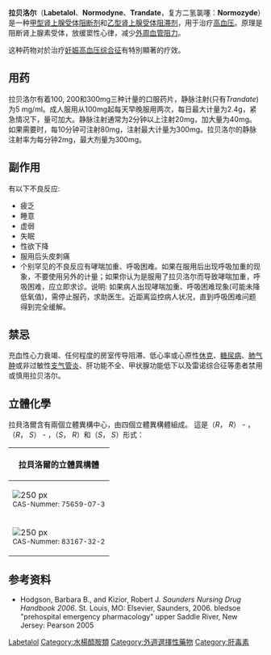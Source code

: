 {{noteTA|G1=Chemistry}}
{{medical}}
{{drugbox
| IUPAC_name = (''RS'')-2-hydroxy-5-[1-hydroxy-2-<br>(4-phenylbutan-2-ylamino)-ethyl]-benzamide
| image = (+-)-Labetalol Structural Formula V1.svg
| CAS_number_Ref = {{cascite|correct|??}}
| CAS_number = 36894-69-6
| ATC_prefix = C07
| ATC_suffix = AG01
| PubChem = 3869
| DrugBank = APRD01062
| IUPHAR_ligand = 7207
| DrugBank2_Ref = {{drugbankcite|correct|drugbank}}
| DrugBank2 = DB00598
| ChemSpiderID_Ref = {{chemspidercite|correct|chemspider}}
| ChemSpiderID = 3734
| UNII_Ref = {{fdacite|correct|FDA}}
| UNII = R5H8897N95
| KEGG_Ref = {{keggcite|correct|kegg}}
| KEGG = D08106
| ChEBI_Ref = {{ebicite|correct|EBI}}
| ChEBI = 6343
| ChEMBL_Ref = {{ebicite|correct|EBI}}
| ChEMBL = 429
| C = 19 |H = 24 |N = 2 |O = 3
| molecular_weight = 328.406 g/mol
| bioavailability = 90-100%
| protein_bound = 50%
| metabolism = [[肝|肝]]代谢, 
| elimination_half-life = 药片: 6-8 小时; 注射: 5.5 小时
| pregnancy_category = C级<br>妊娠高血压综合征小剂量服用
| legal_status = 处方专用药
| routes_of_administration = 口服 [[静脉|静脉注射]]
| excretion = 尿液排泄，不需要血透
}}

'''拉贝洛尔'''（'''Labetalol'''、'''Normodyne'''、'''Trandate'''，复方二氢氯噻：'''Normozyde'''）是一种[[甲型肾上腺受体阻断剂|甲型肾上腺受体阻断剂]]和[[乙型肾上腺受体阻滞剂|乙型肾上腺受体阻滞剂]]，用于治疗[[高血压|高血压]]。原理是阻断肾上腺素受体，放缓窦性心律，减少[[血管阻力|外周血管阻力]]。

这种药物对於治疗[[妊娠高血压综合征|妊娠高血压综合征]]有特別顯著的疗效。

==用药==
拉贝洛尔有着100, 200和300mg三种计量的口服药片，静脉注射(只有''Trandate'')为5 mg/ml。成人服用从100mg起每天早晚服用两次，每日最大计量为2.4g，紧急情况下，量可加大。静脉注射通常为2分钟以上注射20mg，加大量为40mg。如果需要时，每10分钟可注射80mg，注射最大计量为300mg。拉贝洛尔的静脉注射率为每分钟2mg，最大剂量为300mg。

==副作用==
有以下不良反应:
* 疲乏
* 睡意
* 虚弱
* 失眠
* 性欲下降
* 服用后头皮刺痛 
* 个别罕见的不良反应有哮喘加重、呼吸困难。如果在服用后出现呼吸加重的现象，不要使用另外的计量；如果你认为是服用了拉贝洛尔而导致哮喘加重，呼吸困难，应立即求诊。说明: 如果病人出现哮喘加重、呼吸困难现象(可能未降低氧值)，需停止服药，求助医生。近距离监控病人状况，直到呼吸困难问题得到完全缓解。

==禁忌==
充血性心力衰竭、任何程度的房室传导阻滞、低心率或心原性[[休克|休克]]、[[糖尿病|糖尿病]]、[[肺气肿|肺气肿]]或非过敏性[[支气管炎|支气管炎]]、肝功能不全、甲状腺功能低下以及雷诺综合征等患者禁用或慎用拉贝洛尔。

==立體化學==
拉貝洛爾含有兩個立體異構中心，由四個立體異構體組成。 這是（''R''， ''R''） - ，（''R''， ''S''） - ，（''S''， ''R''）和（''S''， ''S''）形式：
{| class="wikitable" style="text-align:center"
|- class="hintergrundfarbe6"
! colspan="2"| 拉貝洛爾的立體異構體
|-
| [[File:(RR)-Labetalol_Structural_Formula_V1.svg|250 px]]<br /><small> CAS-Nummer: 75659-07-3</small>
| [[File:(SS)-Labetalol_Structural_Formula_V1.svg|250 px]]<br /><small> CAS-Nummer: 83167-24-2</small>
|-
| [[File:(RS)-Labetalol_Structural_Formula_V1.svg|250 px]]<br /><small> CAS-Nummer: 83167-32-2</small>
| [[File:(SR)-Labetalol_Structural_Formula_V1.svg|250 px]]<br /><small> CAS-Nummer: 83167-31-1</small>
|}

==参考资料==
{{refbegin}}
*Hodgson, Barbara B., and Kizior, Robert J.  ''Saunders Nursing Drug Handbook 2006''.  St. Louis, MO: Elsevier, Saunders, 2006. bledsoe  "prehospital emergency pharmacology"  upper Saddle River, New Jersey: Pearson 2005
{{refend}}

{{Β受体阻滞剂}}

[[Category:Β阻滞药|Labetalol]]
[[Category:水楊醯胺類|Category:水楊醯胺類]]
[[Category:外週選擇性藥物|Category:外週選擇性藥物]]
[[Category:肝毒素|Category:肝毒素]]